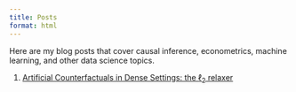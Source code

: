 ```yaml
---
title: Posts
format: html
---
```


Here are my blog posts that cover causal inference, econometrics, machine learning, and other data science topics.

1. [Artificial Counterfactuals in Dense Settings: the $\ell_2$ relaxer](scdense.html)
